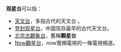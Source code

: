 '''观星台'''可以指：
* [[天文台|天文台]]，多指古代的天文台 。
* [[登封观星台|登封观星台]]，中国现存最早的古代天文台。
* [[北京古觀象台|北京古觀象台]]，舊稱'''觀星台'''
* [[Now觀星台|Now觀星台]]，now寬頻電視的一條電視頻道。
{{Disambig|G|cat=三字消歧义}}